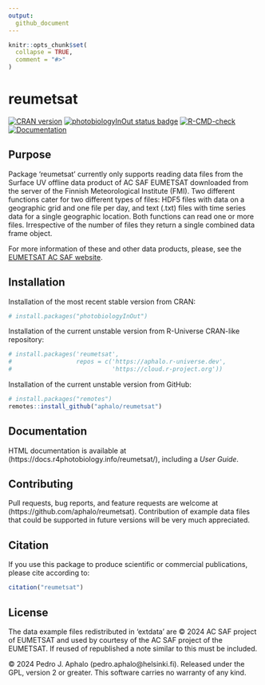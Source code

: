 ```yaml
---
output:
  github_document
---
```


```r
knitr::opts_chunk$set(
  collapse = TRUE,
  comment = "#>"
)
```

# reumetsat

<!-- badges: start -->
[![CRAN version](https://www.r-pkg.org/badges/version-last-release/reumetsat)](https://cran.r-project.org/package=reumetsat) 
<!-- [![cran checks](https://badges.cranchecks.info/worst/reumetsat.svg)](https://cran.r-project.org/web/checks/check_results_reumetsat.html) -->
[![photobiologyInOut status badge](https://aphalo.r-universe.dev/badges/reumetsat)](https://aphalo.r-universe.dev/reumetsat)
[![R-CMD-check](https://github.com/aphalo/reumetsat/actions/workflows/R-CMD-check.yaml/badge.svg)](https://github.com/aphalo/reumetsat/actions/workflows/R-CMD-check.yaml)
[![Documentation](https://img.shields.io/badge/documentation-reumetsat-informational.svg)](https://docs.r4photobiology.info/reumetsat/)
<!-- badges: end -->
<!-- [![doi](https://img.shields.io/badge/doi-10.32614/CRAN.package.reumetsat-blue.svg)](https://doi.org/10.32614/CRAN.package.reumetsat) -->

## Purpose

Package 'reumetsat' currently only supports reading data files from the Surface UV offline data product of AC SAF EUMETSAT downloaded from the server of the Finnish Meteorological Institute (FMI). Two different functions cater for two different types of files: HDF5 files with data on a geographic grid and one file per day, and text (.txt) files with time series data for a single geographic location. Both functions can read one or more files. Irrespective of the number of files they return a single combined data frame object.

For more information of these and other data products, please, see the [EUMETSAT AC SAF website](https://acsaf.org/).

## Installation

Installation of the most recent stable version from CRAN:

```r
# install.packages("photobiologyInOut")
```

Installation of the current unstable version from R-Universe CRAN-like repository:

```r
# install.packages('reumetsat', 
#                  repos = c('https://aphalo.r-universe.dev', 
#                            'https://cloud.r-project.org'))
```

Installation of the current unstable version from GitHub:

```r
# install.packages("remotes")
remotes::install_github("aphalo/reumetsat")
```

## Documentation 

HTML documentation is available at (https://docs.r4photobiology.info/reumetsat/), including a _User Guide_.

## Contributing

Pull requests, bug reports, and feature requests are welcome at (https://github.com/aphalo/reumetsat). Contribution of example data files that could
be supported in future versions will be very much appreciated.

## Citation

If you use this package to produce scientific or commercial publications, please cite according to:

```r
citation("reumetsat")
```

## License

The data example files redistributed in 'extdata' are © 2024 AC SAF project of EUMETSAT and used by courtesy of the AC SAF project of the EUMETSAT. If reused of republished a note similar to this must be included. 

© 2024 Pedro J. Aphalo (pedro.aphalo@helsinki.fi). Released under the GPL, version 2 or greater. This software carries no warranty of any kind.

